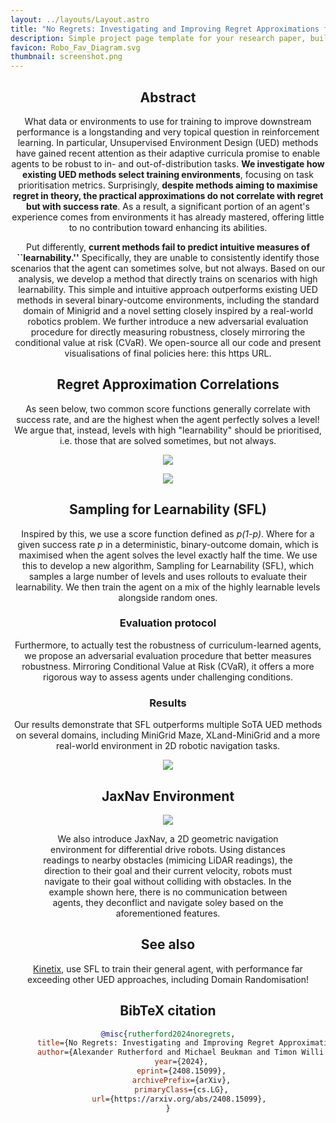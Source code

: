 ```yaml
---
layout: ../layouts/Layout.astro
title: "No Regrets: Investigating and Improving Regret Approximations for Curriculum Discovery"
description: Simple project page template for your research paper, built with Astro and Tailwind CSS
favicon: Robo_Fav_Diagram.svg
thumbnail: screenshot.png
---
```






<Header
  title={frontmatter.title}
  authors={[
    {
      name: "Alexander Rutherford",
      url: "https://amacrutherford.com",
      institution: "University of Oxford",
      notes: ["*"],
    },
    {
      name: "Michael Beukman",
      url: "https://michaelbeukman.com/",
      institution: "University of Oxford",
      notes: ["*"],
    },
    {
      name: "Timon Willi",
      url: "https://www.timonwilli.com/",
      institution: "University of Oxford",
    },
    {
      name: "Bruno Lacerda",
      url: "https://bfalacerda.github.io/",
      institution: "University of Oxford",
    },
    {
      name: "Nick Hawes",
      url: "https://www.robots.ox.ac.uk/~nickh/",
      institution: "University of Oxford",
    },
    {
      name: "Jakob Foerster",
      url: "https://www.jakobfoerster.com/",
      institution: "University of Oxford",
    }
  ]}
  conference="The Thirty-Eighth Annual Conference on Neural Information Processing Systems"
  notes={[
    {
      symbol: "*",
      text: "Equal contribution",
    },
  ]}
  links={[
    {
      name: "Paper",
      url: "https://arxiv.org/pdf/2408.15099",
      icon: "fa-solid:file-pdf",
    },
    {
      name: "SFL Algorithm",
      url: "https://github.com/amacrutherford/sampling-for-learnability",
      icon: "mdi:github",
    },
    {
      name: "JaxNav",
      url: "https://github.com/FLAIROx/JaxMARL/tree/main/jaxmarl/environments/jaxnav",
      icon: "mdi:github",
    },
    {
      name: "arXiv",
      url: "https://arxiv.org/abs/2408.15099",
      icon: "academicons:arxiv",
    },
  ]}
  />



<HighlightedSection>

## Abstract

What data or environments to use for training to improve downstream performance is a longstanding and very topical question in reinforcement learning. In particular, Unsupervised Environment Design (UED) methods have gained recent attention as their adaptive curricula promise to enable agents to be robust to in- and out-of-distribution tasks. **We investigate how existing UED methods select training environments**, focusing on task prioritisation metrics. Surprisingly, **despite methods aiming to maximise regret in theory, the practical approximations do not correlate with regret but with success rate**. As a result, a significant portion of an agent's experience comes from environments it has already mastered, offering little to no contribution toward enhancing its abilities.

Put differently, **current methods fail to predict intuitive measures of ``learnability.''** Specifically, they are unable to consistently identify those scenarios that the agent can sometimes solve, but not always. Based on our analysis, we develop a method that directly trains on scenarios with high learnability. This simple and intuitive approach outperforms existing UED methods in several binary-outcome environments, including the standard domain of Minigrid and a novel setting closely inspired by a real-world robotics problem. We further introduce a new adversarial evaluation procedure for directly measuring robustness, closely mirroring the conditional value at risk (CVaR). We open-source all our code and present visualisations of final policies here: this https URL.

</HighlightedSection>

## Regret Approximation Correlations 

As seen below, two common score functions generally correlate with success rate, and are the highest when the agent perfectly solves a level! We argue that, instead, levels with high "learnability" should be prioritised, i.e. those that are solved sometimes, but not always.

<TwoColumns>
  <Figure slot="left" caption="Max MC">
    <img src="https://raw.githubusercontent.com/sampling-for-learnability/sampling-for-learnability.github.io/502b75c213c60dc5c9f28121e2cc13d3d40fa14f/public/max_mc_hist.jpg">
    </img>
  </Figure>
  <Figure slot="right" caption="PVL">
    <img src="https://raw.githubusercontent.com/sampling-for-learnability/sampling-for-learnability.github.io/502b75c213c60dc5c9f28121e2cc13d3d40fa14f/public/pvl_hist.jpg">
    </img>
  </Figure>
</TwoColumns>


## Sampling for Learnability (SFL)

Inspired by this, we use a score function defined as _p(1-p)_. Where for a given success rate _p_ in a deterministic, binary-outcome domain, which is maximised when the agent solves the level exactly half the time. We use this to develop a new algorithm, Sampling for Learnability (SFL), which samples a large number of levels and uses rollouts to evaluate their learnability. We then train the agent on a mix of the highly learnable levels alongside random ones.

### Evaluation protocol

Furthermore, to actually test the robustness of curriculum-learned agents, we propose an adversarial evaluation procedure that better measures robustness. Mirroring Conditional Value at Risk (CVaR), it offers a more rigorous way to assess agents under challenging conditions.

### Results

Our results demonstrate that SFL outperforms multiple SoTA UED methods on several domains, including MiniGrid Maze, XLand-MiniGrid and a more real-world environment in 2D robotic navigation tasks.

<Figure>
    <img src="https://raw.githubusercontent.com/sampling-for-learnability/sampling-for-learnability.github.io/502b75c213c60dc5c9f28121e2cc13d3d40fa14f/public/minigrid_performance.jpeg">
    </img>
</Figure>

## JaxNav Environment

<TwoColumns>
  <Figure slot="left">
    <img src="https://raw.githubusercontent.com/sampling-for-learnability/sampling-for-learnability.github.io/502b75c213c60dc5c9f28121e2cc13d3d40fa14f/public/Jaxnav_MA_4.gif">
    </img>
  </Figure>
  <Figure slot="right">
    We also introduce JaxNav, a 2D geometric navigation environment for differential drive robots. Using distances readings to nearby obstacles (mimicing LiDAR readings), the direction to their goal and their current velocity, robots must navigate to their goal without colliding with obstacles. In the example shown here, there is no communication between agents, they deconflict and navigate soley based on the aforementioned features. 
  </Figure>
</TwoColumns>

## See also

[Kinetix](https://kinetix-env.github.io/), use SFL to train their general agent, with performance far exceeding other UED approaches, including Domain Randomisation!


## BibTeX citation

```bibtex
@misc{rutherford2024noregrets,
      title={No Regrets: Investigating and Improving Regret Approximations for Curriculum Discovery}, 
      author={Alexander Rutherford and Michael Beukman and Timon Willi and Bruno Lacerda and Nick Hawes and Jakob Foerster},
      year={2024},
      eprint={2408.15099},
      archivePrefix={arXiv},
      primaryClass={cs.LG},
      url={https://arxiv.org/abs/2408.15099}, 
}
```